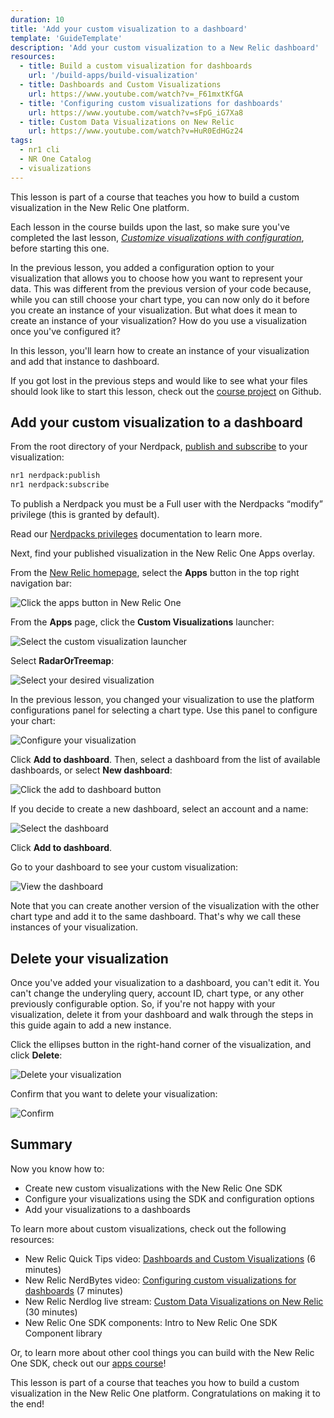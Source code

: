 ```yaml
---
duration: 10
title: 'Add your custom visualization to a dashboard'
template: 'GuideTemplate'
description: 'Add your custom visualization to a New Relic dashboard'
resources:
  - title: Build a custom visualization for dashboards
    url: '/build-apps/build-visualization'
  - title: Dashboards and Custom Visualizations
    url: https://www.youtube.com/watch?v=_F61mxtKfGA
  - title: 'Configuring custom visualizations for dashboards'
    url: https://www.youtube.com/watch?v=sFpG_iG7Xa8
  - title: Custom Data Visualizations on New Relic
    url: https://www.youtube.com/watch?v=HuR0EdHGz24
tags:
  - nr1 cli
  - NR One Catalog
  - visualizations
---
```


<HideWhenEmbedded>

<Callout variant="course">

This lesson is part of a course that teaches you how to build a custom visualization in the New Relic One platform.

Each lesson in the course builds upon the last, so make sure you've completed the last lesson, [_Customize visualizations with configuration_](/build-apps/customize-visualizations-with-configuration), before starting this one.

</Callout>

</HideWhenEmbedded>

<Intro>

In the previous lesson, you added a configuration option to your visualization that allows you to choose how you want to represent your data. This was different from the previous version of your code because, while you can still choose your chart type, you can now only do it before you create an instance of your visualization. But what does it mean to create an instance of your visualization? How do you use a visualization once you've configured it?

In this lesson, you'll learn how to create an instance of your visualization and add that instance to dashboard.

<Callout variant="tip">

If you got lost in the previous steps and would like to see what your files should look like to start this lesson, check out the [course project](https://github.com/newrelic/nru-custom-visualization-course) on Github.

</Callout>

</Intro>

## Add your custom visualization to a dashboard

<Steps>

<Step>

From the root directory of your Nerdpack, [publish and subscribe](/build-apps/publish-deploy) to your visualization:

```sh
nr1 nerdpack:publish
nr1 nerdpack:subscribe
```

<Callout variant="important">

To publish a Nerdpack you must be a Full user with the Nerdpacks “modify” privilege (this is granted by default).

Read our [Nerdpacks privileges](/build-apps/permission-manage-apps/) documentation to learn more.

</Callout>

Next, find your published visualization in the New Relic One Apps overlay.

</Step>

<Step>

From the [New Relic homepage](https://one.newrelic.com), select the **Apps** button in the top right navigation bar:

![Click the apps button in New Relic One](../../images/build-an-app/nav-to-apps.png)

</Step>

<Step>

From the **Apps** page, click the **Custom Visualizations** launcher:

![Select the custom visualization launcher](../../images/build-an-app/nav-to-custom-viz.png)

</Step>

<Step>

Select **RadarOrTreemap**:

![Select your desired visualization](../../images/custom-viz/select-published-radar-or-treemap-viz.png)

</Step>

<Step>

In the previous lesson, you changed your visualization to use the platform configurations panel for selecting a chart type. Use this panel to configure your chart:

![Configure your visualization](../../images/custom-viz/configure-radar-or-treemap-viz.png)

</Step>

<Step>

Click **Add to dashboard**. Then, select a dashboard from the list of available dashboards, or select **New dashboard**:

![Click the add to dashboard button](../../images/custom-viz/add-radar-or-treemap-to-dashboard.png)

If you decide to create a new dashboard, select an account and a name:

![Select the dashboard](../../images/custom-viz/create-sweet-new-dashboard.png)

Click **Add to dashboard**.

</Step>

<Step>

Go to your dashboard to see your custom visualization:

![View the dashboard](../../images/custom-viz/view-sweet-new-dashboard.png)

Note that you can create another version of the visualization with the other chart type and add it to the same dashboard. That's why we call these instances of your visualization.

</Step>

</Steps>

## Delete your visualization

Once you've added your visualization to a dashboard, you can't edit it. You can't change the underyling query, account ID, chart type, or any other previously configurable option. So, if you're not happy with your visualization, delete it from your dashboard and walk through the steps in this guide again to add a new instance.

<Steps>

<Step>

Click the ellipses button in the right-hand corner of the visualization, and click **Delete**:

![Delete your visualization](../../images/custom-viz/delete-radar-viz.png)

</Step>

<Step>

Confirm that you want to delete your visualization:

![Confirm](../../images/custom-viz/confirm-delete-radar-viz.png)

</Step>

</Steps>

## Summary

Now you know how to:

- Create new custom visualizations with the New Relic One SDK
- Configure your visualizations using the SDK and configuration options
- Add your visualizations to a dashboards

To learn more about custom visualizations, check out the following resources:

- New Relic Quick Tips video: [Dashboards and Custom Visualizations](https://www.youtube.com/watch?v=_F61mxtKfGA) (6 minutes)
- New Relic NerdBytes video: [Configuring custom visualizations for dashboards](https://www.youtube.com/watch?v=sFpG_iG7Xa8) (7 minutes)
- New Relic Nerdlog live stream: [Custom Data Visualizations on New Relic](https://www.youtube.com/watch?v=HuR0EdHGz24) (30 minutes)
- New Relic One SDK components: <Link to="explore-docs/intro-to-sdk">Intro to New Relic One SDK Component library</Link>

Or, to learn more about other cool things you can build with the New Relic One SDK, check out our [apps course](/ab-test)!

<HideWhenEmbedded>

<Callout variant="course">

This lesson is part of a course that teaches you how to build a custom visualization in the New Relic One platform. Congratulations on making it to the end!

</Callout>

</HideWhenEmbedded>
